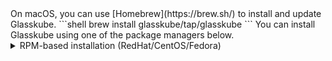 
<Tabs groupId="operating-systems">
  <TabItem value="mac" label="macOS">
    On macOS, you can use [Homebrew](https://brew.sh/) to install and update Glasskube.
    ```shell
    brew install glasskube/tap/glasskube
    ```
  </TabItem>
  <TabItem value="linux" label="Linux">
    You can install Glasskube using one of the package managers below.
    <details>
      <summary>RPM-based installation (RedHat/CentOS/Fedora)</summary>

      {/* x-release-please-start-version */}
      ```
      dnf install https://releases.dl.glasskube.dev/glasskube_v0.26.1_amd64.rpm
      ```
    </details>

    <details>
      <summary>DEB-based installation (Ubuntu/Debian)</summary>

      ```
      curl -LO https://releases.dl.glasskube.dev/glasskube_v0.26.1_amd64.deb
      sudo dpkg -i glasskube_v0.26.1_amd64.deb
      ```
    </details>

    <details>
      <summary>APK-based installation (Alpine)</summary>
      ```
      curl -LO https://releases.dl.glasskube.dev/glasskube_v0.26.1_amd64.apk
      apk add --allow-untrusted glasskube_v0.26.1_amd64.apk
      ```
    </details>

    If you are using a distribution that does not use one of the package managers above, or require a 32-bit binary,
    check out additional download options attached to our [latest release](https://github.com/glasskube/glasskube/releases/latest).

  </TabItem>

<TabItem value="win" label="Windows">
  Download the [windows
  archive](https://releases.dl.glasskube.dev/glasskube_v0.26.1_windows_x86_64.zip)
  from our latest
  [Release](https://github.com/glasskube/glasskube/releases/latest) and unpack
  it using Windows Explorer.
</TabItem>

  <TabItem value="nixos" label="NixOS/Nixpkgs">
    You can either use the package temporarily in a <b>nix-shell</b>:
    ```
    nix-shell -p glasskube
    ```
    Or install it globally by adding `pkgs.glasskube` to your `environment.systemPackages`.
  </TabItem>
</Tabs>

<br />

After installing Glasskube on your local machine, make sure to install the necessary components in your Kubernetes cluster by running `glasskube bootstrap`.
For more information, check out our [bootstrap guide](/products/package-manager/docs/getting-started/bootstrap).
